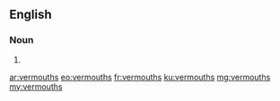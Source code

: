 ==English==

===Noun===
{{head|en|noun plural form}}

# {{plural of|vermouth|lang=en}}

[[ar:vermouths]]
[[eo:vermouths]]
[[fr:vermouths]]
[[ku:vermouths]]
[[mg:vermouths]]
[[my:vermouths]]